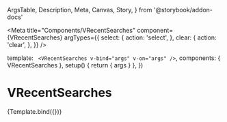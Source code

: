   ArgsTable,
  Description,
  Meta,
  Canvas,
  Story,
} from '@storybook/addon-docs'


<Meta
  title="Components/VRecentSearches"
  component={VRecentSearches}
  argTypes={{
    select: {
      action: 'select',
    },
    clear: {
      action: 'clear',
    },
  }}
/>

  template: `
    <VRecentSearches v-bind="args" v-on="args" />`,
  components: { VRecentSearches },
  setup() {
    return { args }
  },
})

# VRecentSearches

<Description of={VRecentSearches} />

<ArgsTable of={VRecentSearches} />

<Canvas>
  <Story
    name="Default"
    args={{
      entries: ['addition', 'subtraction', 'multiplication', 'division'],
    }}
  >
    {Template.bind({})}
  </Story>
</Canvas>
